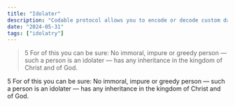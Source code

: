 ```yaml
---
title: "Idolater"
description: "Codable protocol allows you to encode or decode custom data types to and from formats such as JSON"
date: "2024-05-31"
tags: ["idolatry"]
---
```



> 5 For of this you can be sure: No immoral, impure or greedy person — such a person is an <Notation type="highlight" color="yellow" animationDuration="500ms">idolater</Notation> — has any inheritance in the kingdom of Christ and of God.

5 For of this you can be sure: No immoral, impure or greedy person — such a person is an <Notation type="highlight" color="yellow" animationDuration="500ms">idolater</Notation> — has any inheritance in the kingdom of Christ and of God.
